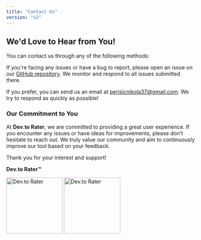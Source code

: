 ```yaml
---
title: "Contact Us"
version: "v2"
---
```


## We'd Love to Hear from You!

You can contact us through any of the following methods:

<AccordionGroup>
  <Accordion title="GitHub Issues">
    <p>If you're facing any issues or have a bug to report, please open an issue on our <a href="https://github.com/perisicnikola37/dev-to-rater/issues" target="_blank">GitHub repository</a>. We monitor and respond to all issues submitted there.</p>
  </Accordion>

<Accordion title="E-mail">
  <p>
    If you prefer, you can send us an email at
    <a href="mailto:perisicnikola37@gmail.com">perisicnikola37@gmail.com</a>. We
    try to respond as quickly as possible!
  </p>
</Accordion>

</AccordionGroup>

### Our Commitment to You

At **Dev.to Rater**, we are committed to providing a great user experience. If you encounter any issues or have ideas for improvements, please don’t hesitate to reach out. We truly value our community and aim to continuously improve our tool based on your feedback.

Thank you for your interest and support!

**Dev.to Rater™**

<img
  className="block dark:hidden"
  src="/images/logo.png"
  alt="Dev.to Rater"
  width="150px"
/>
<img
  className="hidden dark:block"
  src="/images/logo.png"
  alt="Dev.to Rater"
  height="auto"
  width="150px"
/>
